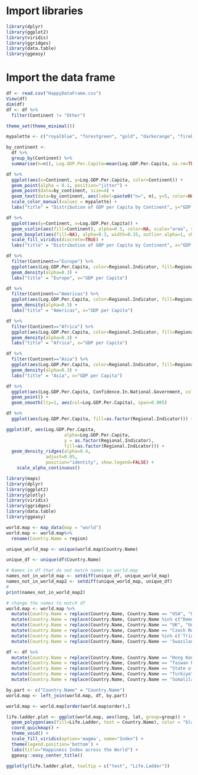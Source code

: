 # Import libraries
```r
library(dplyr)
library(ggplot2)
library(viridis)
library(ggridges)
library(data.table)
library(ggeasy)
```

# Import the data frame
```r
df <- read.csv("HappyDataFrame.csv")
View(df)
dim(df)
df <- df %>%
  filter(Continent != "Other")
```

```r
theme_set(theme_minimal())

mypalette <- c("royalblue", "forestgreen", "gold", "darkorange", "firebrick")
```

```r
by_continent <-
  df %>%
  group_by(Continent) %>%
  summarise(n=n(), Log.GDP.Per.Capita=mean(Log.GDP.Per.Capita, na.rm=TRUE))

df %>%
  ggplot(aes(x=Continent, y=Log.GDP.Per.Capita, color=Continent)) +
  geom_point(alpha = 0.1, position="jitter") +
  geom_point(data=by_continent, size=4) +
  geom_text(data=by_continent, aes(label=paste0("n=", n), y=5, color=NULL)) +
  scale_color_manual(values = mypalette) +
  labs("title" = "Distribution of GDP per Capita by Continent", y="GDP per Capita")
```

```r
df %>%
  ggplot(aes(y=Continent, x=Log.GDP.Per.Capita)) +
  geom_violin(aes(fill=Continent), alpha=0.5, color=NA, scale="area", show.legend=FALSE) + 
  geom_boxplot(aes(fill=NA), alpha=0.3, width=0.15, outlier.alpha=1, show.legend=FALSE) +
  scale_fill_viridis(discrete=TRUE) +
  labs("title" = "Distribution of GDP per Capita by Continent", x="GDP per Capita")
```
```r
df %>%
  filter(Continent=="Europe") %>%
  ggplot(aes(Log.GDP.Per.Capita, color=Regional.Indicator, fill=Regional.Indicator)) +
  geom_density(alpha=0.3) +
  labs("title" = "Europe", x="GDP per Capita")
```

```r
df %>%
  filter(Continent=="Americas") %>%
  ggplot(aes(Log.GDP.Per.Capita, color=Regional.Indicator, fill=Regional.Indicator)) +
  geom_density(alpha=0.3) +
  labs("title" = "Americas", x="GDP per Capita")
```

```r
df %>%
  filter(Continent=="Africa") %>%
  ggplot(aes(Log.GDP.Per.Capita, color=Regional.Indicator, fill=Regional.Indicator)) +
  geom_density(alpha=0.3) +
  labs("title" = "Africa", x="GDP per Capita")
```

```r
df %>%
  filter(Continent=="Asia") %>%
  ggplot(aes(Log.GDP.Per.Capita, color=Regional.Indicator, fill=Regional.Indicator)) +
  geom_density(alpha=0.3) +
  labs("title" = "Asia", x="GDP per Capita")
```
```r
df %>%
  ggplot(aes(Log.GDP.Per.Capita, Confidence.In.National.Government, color=Log.GDP.Per.Capita)) +
  geom_point() + 
  geom_smooth(lty=1, aes(col=Log.GDP.Per.Capita), span=0.005)
```

```r
df %>%
  ggplot(aes(Log.GDP.Per.Capita, fill=as.factor(Regional.Indicator))) + geom_histogram(col="white")
```

```r
ggplot(df, aes(Log.GDP.Per.Capita, 
                      alpha=Log.GDP.Per.Capita, 
                      y = as.factor(Regional.Indicator),
                      fill=as.factor(Regional.Indicator))) +
  geom_density_ridges(alpha=0.4, 
               adjust=0.05, 
               position="identity", show.legend=FALSE) +
    scale_alpha_continuous()
```

```r

library(maps)
library(dplyr)
library(ggplot2)
library(plotly)
library(viridis)
library(ggridges)
library(data.table)
library(ggeasy)

world.map <- map_data(map = "world")
world.map <- world.map%>%
  rename(Country.Name = region)

unique_world_map <- unique(world.map$Country.Name)

unique_df <- unique(df$Country.Name)

# Names in df that do not match names in world.map
names_not_in_world_map <- setdiff(unique_df, unique_world_map)
names_not_in_world_map2 <- setdiff(unique_world_map, unique_df)
#
print(names_not_in_world_map2)

# change the names to match df
world.map <- world.map %>%
  mutate(Country.Name = replace(Country.Name, Country.Name == "USA", "United States")) %>%
  mutate(Country.Name = replace(Country.Name, Country.Name %in% c("Democratic Republic of the Congo", "Republic of Congo"), "Congo (Brazzaville)")) %>%
  mutate(Country.Name = replace(Country.Name, Country.Name == "UK", "United Kingdom"))%>%
  mutate(Country.Name = replace(Country.Name, Country.Name == "Czech Republic", "Czechia"))%>%
  mutate(Country.Name = replace(Country.Name, Country.Name %in% c('Trinidad', 'Tobago'), "Trinidad and Tobago"))%>%
  mutate(Country.Name = replace(Country.Name, Country.Name == 'Swaziland', "Eswatini"))

df <- df %>%
  mutate(Country.Name = replace(Country.Name, Country.Name == "Hong Kong S.A.R. of China", "China"))%>%
  mutate(Country.Name = replace(Country.Name, Country.Name == "Taiwan Province of China", "Taiwan"))%>%
  mutate(Country.Name = replace(Country.Name, Country.Name == "State of Palestine", "Palestine"))%>%
  mutate(Country.Name = replace(Country.Name, Country.Name == "Turkiye", "Turkey"))%>%
  mutate(Country.Name = replace(Country.Name, Country.Name == "Somaliland region", "Somalia"))

by.part <- c("Country.Name" = "Country.Name")
world.map <- left_join(world.map, df, by.part)

world.map <- world.map[order(world.map$order),]

life.ladder.plot <- ggplot(world.map, aes(long, lat, group=group)) +
  geom_polygon(aes(fill=Life.Ladder, text = Country.Name), color = "black",size = 0.2) +
  coord_quickmap() +
  theme_void() +
  scale_fill_viridis(option='magma', name="Index") +
  theme(legend.position='bottom') +
  labs(title="Happiness Index across the World") +
  ggeasy::easy_center_title()

ggplotly(life.ladder.plot, tooltip = c("text", "Life.Ladder"))

```

